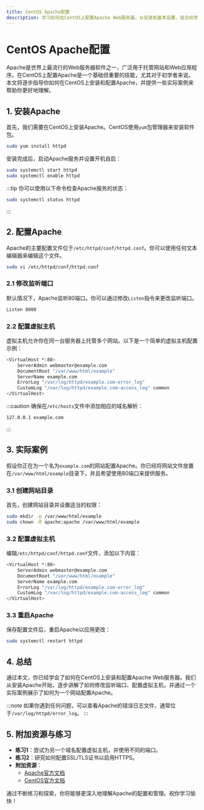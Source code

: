 ```yaml
---
title: CentOS Apache配置
description: 学习如何在CentOS上配置Apache Web服务器，从安装到基本设置，适合初学者。
---
```


# CentOS Apache配置

Apache是世界上最流行的Web服务器软件之一，广泛用于托管网站和Web应用程序。在CentOS上配置Apache是一个基础但重要的技能，尤其对于初学者来说。本文将逐步指导你如何在CentOS上安装和配置Apache，并提供一些实际案例来帮助你更好地理解。

## 1. 安装Apache

首先，我们需要在CentOS上安装Apache。CentOS使用`yum`包管理器来安装软件包。

```bash
sudo yum install httpd
```

安装完成后，启动Apache服务并设置开机自启：

```bash
sudo systemctl start httpd
sudo systemctl enable httpd
```

:::tip
你可以使用以下命令检查Apache服务的状态：

```bash
sudo systemctl status httpd
```
:::

## 2. 配置Apache

Apache的主要配置文件位于`/etc/httpd/conf/httpd.conf`。你可以使用任何文本编辑器来编辑这个文件。

```bash
sudo vi /etc/httpd/conf/httpd.conf
```

### 2.1 修改监听端口

默认情况下，Apache监听80端口。你可以通过修改`Listen`指令来更改监听端口。

```bash
Listen 8080
```

### 2.2 配置虚拟主机

虚拟主机允许你在同一台服务器上托管多个网站。以下是一个简单的虚拟主机配置示例：

```bash
<VirtualHost *:80>
    ServerAdmin webmaster@example.com
    DocumentRoot "/var/www/html/example"
    ServerName example.com
    ErrorLog "/var/log/httpd/example.com-error_log"
    CustomLog "/var/log/httpd/example.com-access_log" common
</VirtualHost>
```

:::caution
确保在`/etc/hosts`文件中添加相应的域名解析：

```bash
127.0.0.1 example.com
```
:::

## 3. 实际案例

假设你正在为一个名为`example.com`的网站配置Apache。你已经将网站文件放置在`/var/www/html/example`目录下，并且希望使用80端口来提供服务。

### 3.1 创建网站目录

首先，创建网站目录并设置适当的权限：

```bash
sudo mkdir -p /var/www/html/example
sudo chown -R apache:apache /var/www/html/example
```

### 3.2 配置虚拟主机

编辑`/etc/httpd/conf/httpd.conf`文件，添加以下内容：

```bash
<VirtualHost *:80>
    ServerAdmin webmaster@example.com
    DocumentRoot "/var/www/html/example"
    ServerName example.com
    ErrorLog "/var/log/httpd/example.com-error_log"
    CustomLog "/var/log/httpd/example.com-access_log" common
</VirtualHost>
```

### 3.3 重启Apache

保存配置文件后，重启Apache以应用更改：

```bash
sudo systemctl restart httpd
```

## 4. 总结

通过本文，你已经学会了如何在CentOS上安装和配置Apache Web服务器。我们从安装Apache开始，逐步讲解了如何修改监听端口、配置虚拟主机，并通过一个实际案例展示了如何为一个网站配置Apache。

:::note
如果你遇到任何问题，可以查看Apache的错误日志文件，通常位于`/var/log/httpd/error_log`。
:::

## 5. 附加资源与练习

- **练习1**：尝试为另一个域名配置虚拟主机，并使用不同的端口。
- **练习2**：研究如何配置SSL/TLS证书以启用HTTPS。
- **附加资源**：
  - [Apache官方文档](https://httpd.apache.org/docs/)
  - [CentOS官方文档](https://www.centos.org/docs/)

通过不断练习和探索，你将能够更深入地理解Apache的配置和管理。祝你学习愉快！